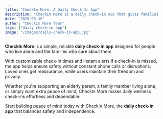 ```yaml
---
title: "CheckIn More: A Daily Check-In App"
description: "CheckIn More is a daily check-in app that gives families peace of mind while respecting independence."
date: "2025-09-10"
author: "CheckIn More Team"
tags: ["daily check-in app"]
image: "/images/daily-check-in-app.jpg"
---
```


**CheckIn More** is a simple, reliable **daily check-in app** designed for people who live alone and the families who care about them.

With customizable check-in times and instant alerts if a check-in is missed, the app helps ensure safety without constant phone calls or disruptions. Loved ones get reassurance, while users maintain their freedom and privacy.

Whether you're supporting an elderly parent, a family member living alone, or simply want extra peace of mind, CheckIn More makes daily wellness check-ins effortless and dependable.

Start building peace of mind today with CheckIn More, the **daily check-in app** that balances safety and independence.
